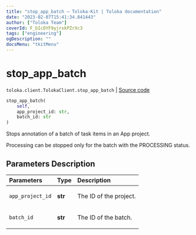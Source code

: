 ```yaml
---
title: "stop_app_batch — Toloka-Kit | Toloka documentation"
date: "2023-02-07T15:41:34.841443"
author: ["Toloka Team"]
coverId: F_bIcOYF9yjrxkPZrXc3
tags: ["engineering"]
ogDescription: ""
docsMenu: "tkitMenu"
---
```


# stop_app_batch
`toloka.client.TolokaClient.stop_app_batch` | [Source code](https://github.com/Toloka/toloka-kit/blob/v1.1.3/src/client/__init__.py#L3980)

```python
stop_app_batch(
    self,
    app_project_id: str,
    batch_id: str
)
```

Stops annotation of a batch of task items in an App project.

Processing can be stopped only for the batch with the PROCESSING status.

## Parameters Description

| Parameters | Type | Description |
| :----------| :----| :-----------|
`app_project_id`|**str**|<p>The ID of the project.</p>
`batch_id`|**str**|<p>The ID of the batch.</p>